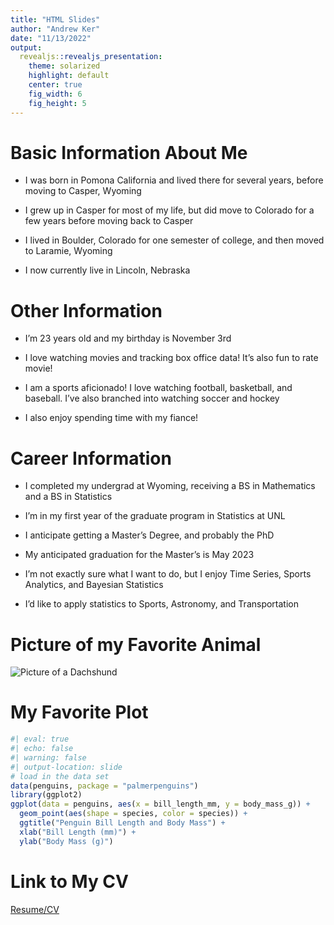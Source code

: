 ```yaml
---
title: "HTML Slides"
author: "Andrew Ker"
date: "11/13/2022"
output:  
  revealjs::revealjs_presentation:
    theme: solarized
    highlight: default
    center: true
    fig_width: 6
    fig_height: 5
---
```


# Basic Information About Me
::: incremental

- I was born in Pomona California and lived there for several years, before moving to Casper, Wyoming

- I grew up in Casper for most of my life, but did move to Colorado for a few years before moving back to Casper

- I lived in Boulder, Colorado for one semester of college, and then moved to Laramie, Wyoming

- I now currently live in Lincoln, Nebraska
:::

# Other Information
::: incremental

- I'm 23 years old and my birthday is November 3rd

- I love watching movies and tracking box office data! It's also fun to rate movie!

- I am a sports aficionado! I love watching football, basketball, and baseball. I've also branched into
watching soccer and hockey

- I also enjoy spending time with my fiance!

:::

# Career Information
::: incremental

- I completed my undergrad at Wyoming, receiving a BS in Mathematics and a BS in Statistics
- I'm in my first year of the graduate program in Statistics at UNL
- I anticipate getting a Master's Degree, and probably the PhD
- My anticipated graduation for the Master's is May 2023

- I'm not exactly sure what I want to do, but I enjoy Time Series, Sports Analytics, and Bayesian Statistics
- I'd like to apply statistics to Sports, Astronomy, and Transportation

:::

# Picture of my Favorite Animal
<section>
  <img alt='Picture of a Dachshund' src='wienerdog.jpg'>
</section>


# My Favorite Plot
```r
#| eval: true
#| echo: false
#| warning: false
#| output-location: slide
# load in the data set
data(penguins, package = "palmerpenguins")
library(ggplot2)
ggplot(data = penguins, aes(x = bill_length_mm, y = body_mass_g)) + 
  geom_point(aes(shape = species, color = species)) + 
  ggtitle("Penguin Bill Length and Body Mass") + 
  xlab("Bill Length (mm)") + 
  ylab("Body Mass (g)")
```

# Link to My CV
[Resume/CV](Resume_CV_.pdf)


































